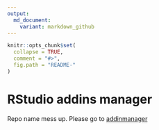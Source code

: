 ```yaml
---
output:
  md_document:
    variant: markdown_github
---
```


<!-- README.md is generated from README.Rmd. Please edit that file -->

```r
knitr::opts_chunk$set(
  collapse = TRUE,
  comment = "#>",
  fig.path = "README-"
)
```

# RStudio addins manager

Repo name mess up. Please go to [addinmanager](https://github.com/csgillespie/addinmanager)